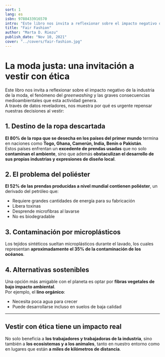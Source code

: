 ```yaml
---
sort: 1
lang: es
isbn: 9788433916570
intro: "Este libro nos invita a reflexionar sobre el impacto negativo de la industria de la moda, el fenómeno del _greenwashing_ y las graves consecuencias medioambientales que esta actividad genera. A través de datos reveladores..."
title: "Fair Fashion"
author: "Marta D. Riezu"
publish_date: "Nov 10, 2021"
cover: "../covers/fair-fashion.jpg"
---
```


# La moda justa: una invitación a vestir con ética

Este libro nos invita a reflexionar sobre el impacto negativo de la industria de la moda, el fenómeno del _greenwashing_ y las graves consecuencias medioambientales que esta actividad genera.  
A través de datos reveladores, nos muestra por qué es urgente repensar nuestras decisiones al vestir:

## 1. Destino de la ropa descartada

**El 80% de la ropa que se desecha en los países del primer mundo** termina en naciones como **Togo, Ghana, Camerún, India, Benín o Pakistán**.  
Estos países enfrentan un **excedente de prendas usadas** que no solo **contaminan el ambiente**, sino que además **obstaculizan el desarrollo de sus propias industrias y expresiones de diseño local**.

## 2. El problema del poliéster

**El 52% de las prendas producidas a nivel mundial contienen poliéster**, un derivado del petróleo que:

- Requiere grandes cantidades de energía para su fabricación
- Libera toxinas
- Desprende microfibras al lavarse
- No es biodegradable

## 3. Contaminación por microplásticos

Los tejidos sintéticos sueltan microplásticos durante el lavado, los cuales representan **aproximadamente el 35% de la contaminación de los océanos**.

## 4. Alternativas sostenibles

Una opción más amigable con el planeta es optar por **fibras vegetales de bajo impacto ambiental**.  
Por ejemplo, el **lino orgánico**:

- Necesita poca agua para crecer
- Puede desarrollarse incluso en suelos de baja calidad

---

## Vestir con ética tiene un impacto real

No solo beneficia a **los trabajadores y trabajadoras de la industria**, sino también a **los ecosistemas y a los animales**, tanto en nuestro entorno como en lugares que están **a miles de kilómetros de distancia**.
